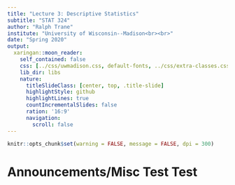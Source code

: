 ```yaml
---
title: "Lecture 3: Descriptive Statistics"
subtitle: "STAT 324"
author: "Ralph Trane"
institute: "University of Wisconsin--Madison<br><br>"
date: "Spring 2020"
output:
  xaringan::moon_reader:
    self_contained: false
    css: [../css/uwmadison.css, default-fonts, ../css/extra-classes.css]
    lib_dir: libs
    nature:
      titleSlideClass: [center, top, .title-slide]
      highlightStyle: github
      highlightLines: true
      countIncrementalSlides: false
      ration: '16:9'
      navigation:
        scroll: false
---
```


```r
knitr::opts_chunk$set(warning = FALSE, message = FALSE, dpi = 300)
```

# Announcements/Misc Test Test

